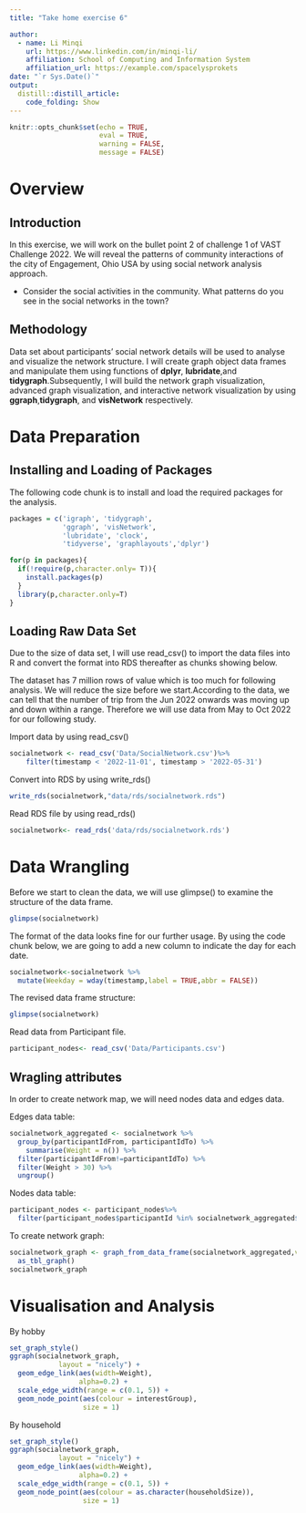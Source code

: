 ```yaml
---
title: "Take home exercise 6"

author:
  - name: Li Minqi 
    url: https://www.linkedin.com/in/minqi-li/
    affiliation: School of Computing and Information System
    affiliation_url: https://example.com/spacelysprokets
date: "`r Sys.Date()`"
output: 
  distill::distill_article:  
    code_folding: Show
---
```


```r
knitr::opts_chunk$set(echo = TRUE,
                      eval = TRUE,
                      warning = FALSE,
                      message = FALSE)
```

# Overview

## Introduction 

In this exercise, we will work on the bullet point 2 of challenge 1 of VAST Challenge 2022. We will reveal the patterns of community interactions of the city of Engagement, Ohio USA by using social network analysis approach. 

* Consider the social activities in the community. What patterns do you see in the social networks in the town? 

## Methodology

Data set about participants' social network details will be used to analyse and visualize the network structure. I will create graph object data frames and manipulate them using functions of **dplyr**, **lubridate**,and **tidygraph**.Subsequently, I will build the network graph visualization, advanced graph visualization, and interactive network visualization by using **ggraph**,**tidygraph**, and **visNetwork** respectively. 

# Data Preparation

## Installing and Loading of Packages

The following code chunk is to install and load the required packages for the analysis. 

```r
packages = c('igraph', 'tidygraph', 
             'ggraph', 'visNetwork', 
             'lubridate', 'clock',
             'tidyverse', 'graphlayouts','dplyr')

for(p in packages){
  if(!require(p,character.only= T)){
    install.packages(p)
  }
  library(p,character.only=T)
}
```

## Loading Raw Data Set

Due to the size of data set, I will use read_csv() to import the data files into R and convert the format into RDS thereafter as chunks showing below.

The dataset has 7 million rows of value which is too much for following analysis. We will reduce the size before we start.According to the data, we can tell that the number of trip from the Jun 2022 onwards was moving up and down within a range. Therefore we will use data from May to Oct 2022 for our following study.

Import data by using read_csv()

```r
socialnetwork <- read_csv('Data/SocialNetwork.csv')%>%
    filter(timestamp < '2022-11-01', timestamp > '2022-05-31')
```

Convert into RDS by using write_rds()

```r
write_rds(socialnetwork,"data/rds/socialnetwork.rds")
```

Read RDS file by using read_rds()

```r
socialnetwork<- read_rds('data/rds/socialnetwork.rds')
```

# Data Wrangling

Before we start to clean the data, we will use glimpse() to examine the structure of the data frame. 

```r
glimpse(socialnetwork)
```

The format of the data looks fine for our further usage. By using the code chunk below, we are going to add a new column to indicate the day for each date. 

```r
socialnetwork<-socialnetwork %>%
  mutate(Weekday = wday(timestamp,label = TRUE,abbr = FALSE))
```

The revised data frame structure: 

```r
glimpse(socialnetwork)
```

Read data from Participant file.

```r
participant_nodes<- read_csv('Data/Participants.csv')
```

## Wragling attributes

In order to create network map, we will need nodes data and edges data. 

Edges data table: 

```r
socialnetwork_aggregated <- socialnetwork %>%
  group_by(participantIdFrom, participantIdTo) %>%
    summarise(Weight = n()) %>%
  filter(participantIdFrom!=participantIdTo) %>%
  filter(Weight > 30) %>%
  ungroup()
```

Nodes data table:

```r
participant_nodes <- participant_nodes%>%
  filter(participant_nodes$participantId %in% socialnetwork_aggregated$participantIdTo, participant_nodes$participantId %in% socialnetwork_aggregated$participantIdFrom)
```


To create network graph:

```r
socialnetwork_graph <- graph_from_data_frame(socialnetwork_aggregated,vertices=participant_nodes)%>%
  as_tbl_graph()
socialnetwork_graph
```

# Visualisation and Analysis

By hobby

```r
set_graph_style()
ggraph(socialnetwork_graph, 
            layout = "nicely") + 
  geom_edge_link(aes(width=Weight), 
                 alpha=0.2) +
  scale_edge_width(range = c(0.1, 5)) +
  geom_node_point(aes(colour = interestGroup), 
                  size = 1)

```

By household

```r
set_graph_style()
ggraph(socialnetwork_graph, 
            layout = "nicely") + 
  geom_edge_link(aes(width=Weight), 
                 alpha=0.2) +
  scale_edge_width(range = c(0.1, 5)) +
  geom_node_point(aes(colour = as.character(householdSize)), 
                  size = 1)

```
